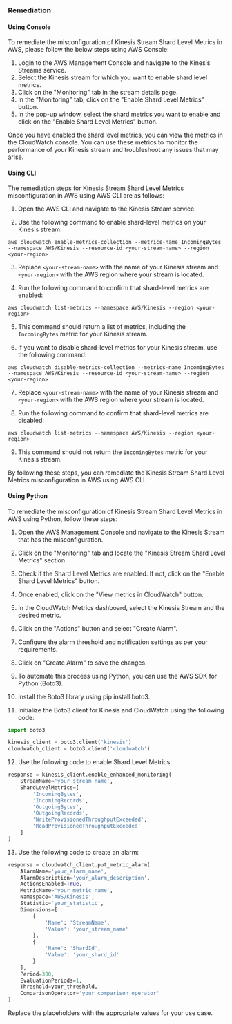 ### Remediation

#### Using Console

To remediate the misconfiguration of Kinesis Stream Shard Level Metrics in AWS, please follow the below steps using AWS Console:

1. Login to the AWS Management Console and navigate to the Kinesis Streams service.
2. Select the Kinesis stream for which you want to enable shard level metrics.
3. Click on the "Monitoring" tab in the stream details page.
4. In the "Monitoring" tab, click on the "Enable Shard Level Metrics" button.
5. In the pop-up window, select the shard metrics you want to enable and click on the "Enable Shard Level Metrics" button.

Once you have enabled the shard level metrics, you can view the metrics in the CloudWatch console. You can use these metrics to monitor the performance of your Kinesis stream and troubleshoot any issues that may arise.

#### Using CLI

The remediation steps for Kinesis Stream Shard Level Metrics misconfiguration in AWS using AWS CLI are as follows:

1. Open the AWS CLI and navigate to the Kinesis Stream service.

2. Use the following command to enable shard-level metrics on your Kinesis stream:

```
aws cloudwatch enable-metrics-collection --metrics-name IncomingBytes --namespace AWS/Kinesis --resource-id <your-stream-name> --region <your-region>
```

3. Replace `<your-stream-name>` with the name of your Kinesis stream and `<your-region>` with the AWS region where your stream is located.

4. Run the following command to confirm that shard-level metrics are enabled:

```
aws cloudwatch list-metrics --namespace AWS/Kinesis --region <your-region>
```

5. This command should return a list of metrics, including the `IncomingBytes` metric for your Kinesis stream.

6. If you want to disable shard-level metrics for your Kinesis stream, use the following command:

```
aws cloudwatch disable-metrics-collection --metrics-name IncomingBytes --namespace AWS/Kinesis --resource-id <your-stream-name> --region <your-region>
```

7. Replace `<your-stream-name>` with the name of your Kinesis stream and `<your-region>` with the AWS region where your stream is located.

8. Run the following command to confirm that shard-level metrics are disabled:

```
aws cloudwatch list-metrics --namespace AWS/Kinesis --region <your-region>
```

9. This command should not return the `IncomingBytes` metric for your Kinesis stream.

By following these steps, you can remediate the Kinesis Stream Shard Level Metrics misconfiguration in AWS using AWS CLI.

#### Using Python

To remediate the misconfiguration of Kinesis Stream Shard Level Metrics in AWS using Python, follow these steps:

1. Open the AWS Management Console and navigate to the Kinesis Stream that has the misconfiguration.

2. Click on the "Monitoring" tab and locate the "Kinesis Stream Shard Level Metrics" section.

3. Check if the Shard Level Metrics are enabled. If not, click on the "Enable Shard Level Metrics" button.

4. Once enabled, click on the "View metrics in CloudWatch" button.

5. In the CloudWatch Metrics dashboard, select the Kinesis Stream and the desired metric.

6. Click on the "Actions" button and select "Create Alarm".

7. Configure the alarm threshold and notification settings as per your requirements.

8. Click on "Create Alarm" to save the changes.

9. To automate this process using Python, you can use the AWS SDK for Python (Boto3).

10. Install the Boto3 library using pip install boto3.

11. Initialize the Boto3 client for Kinesis and CloudWatch using the following code:

```python
import boto3

kinesis_client = boto3.client('kinesis')
cloudwatch_client = boto3.client('cloudwatch')
```

12. Use the following code to enable Shard Level Metrics:

```python
response = kinesis_client.enable_enhanced_monitoring(
    StreamName='your_stream_name',
    ShardLevelMetrics=[
        'IncomingBytes',
        'IncomingRecords',
        'OutgoingBytes',
        'OutgoingRecords',
        'WriteProvisionedThroughputExceeded',
        'ReadProvisionedThroughputExceeded'
    ]
)
```

13. Use the following code to create an alarm:

```python
response = cloudwatch_client.put_metric_alarm(
    AlarmName='your_alarm_name',
    AlarmDescription='your_alarm_description',
    ActionsEnabled=True,
    MetricName='your_metric_name',
    Namespace='AWS/Kinesis',
    Statistic='your_statistic',
    Dimensions=[
        {
            'Name': 'StreamName',
            'Value': 'your_stream_name'
        },
        {
            'Name': 'ShardId',
            'Value': 'your_shard_id'
        }
    ],
    Period=300,
    EvaluationPeriods=1,
    Threshold=your_threshold,
    ComparisonOperator='your_comparison_operator'
)
```

Replace the placeholders with the appropriate values for your use case.

